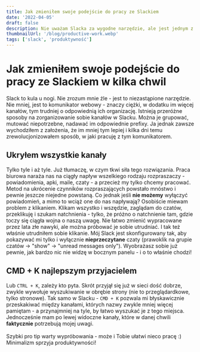 ```yaml
---
title: Jak zmieniłem swoje podejście do pracy ze Slackiem
date: '2022-04-05'
draft: false
description: Nie uważam Slacka za wygodne narzędzie, ale jest jednym z najpopularniejszych rozwiązań - zmieniłem więc workflow tak, by używało mi się go wygodnie. Zobacz, jak!
thumbnailUrl: '/blog/productive-work.webp'
tags: ['slack', 'produktywność']
---
```


# Jak zmieniłem swoje podejście do pracy ze Slackiem w kilka chwil

Slack to kula u nogi. Nie zrozum mnie źle - jest to niezastąpione narzędzie. Nie mniej, jest to komunikator webowy - znaczy ciężki, w dodatku im więcej kanałów, tym trudniej o odpowiednią ich organizację.
Istnieją przeróżne sposoby na zorganizowanie sobie kanałów w Slacku. Można je grupować, mutować niepotrzebne, nadawać im odpowiednie prefixy. 
Ja jednak zawsze wychodziłem z założenia, że im mniej tym lepiej i kilka dni temu zrewolucjonizowałem sposób, w jaki pracuję z tym komunikatorem.

## Ukryłem wszystkie kanały

Tylko tyle i aż tyle. Już tłumaczę, w czym tkwi siła tego rozwiązania. Praca biurowa naraża nas na ciągły napływ wszelkiego rodzaju rozpraszaczy - powiadomienia, apki, maile, czaty - a przecież my tylko chcemy pracować. 
Metod na ukrócenie czynników rozpraszających powstało mnóstwo i pewnie jeszcze niejedne powstaną. Co jednak jeśli **nie możemy** wyłączyć powiadomień, a mimo to wciąż one do nas napływają? Osobiście miewam problem z klikaniem.
Klikam wszystko i wszędzie, zaglądam do czatów, przeklikuję i szukam natchnienia - tylko, że próżno o natchnienie tam, gdzie toczy się ciągła wojna o naszą uwagę. Nie łatwo zmienić wypracowane przez lata złe nawyki, ale można próbować
je sobie utrudniać. I tak też właśnie utrudniłem sobie klikanie. Mój Slack jest skonfigurowany tak, aby pokazywać mi tylko i wyłącznie **nieprzeczytane** czaty (prawoklik na grupie czatów -> "show" -> "unread messages only"). Wyobrażasz sobie już pewnie,
jak bardzo nic nie widzę w bocznym panelu - i o to właśnie chodzi!

## CMD + K najlepszym przyjacielem

Lub `CTRL + K`, zależy kto pyta. Skrót przyjął się już w sieci dość dobrze, zwykle wywołuje wyszukiwanie w obrębie strony (nie to przeglądardkowe, tylko stronowe). Tak samo w Slacku - `CMD + K` pozwala mi błyskawicznie przeskakiwać
między kanałami, których nazwy zwykle mniej więcej pamiętam - a przynajmniej na tyle, by łatwo wyszukać je z tego miejsca. Jednocześnie mam po lewej widoczne kanały, które w danej chwili **faktycznie** potrzebują mojej uwagi.\
\
Szybki pro tip warty wypróbowania - może i Tobie ułatwi nieco pracę :) Minimalizm sprzyja produktywności!